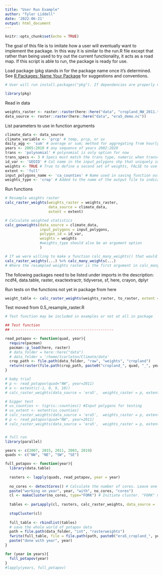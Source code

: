 ```yaml
---
title: "User Run Example"
author: "Tyler Liddell"
date: '2022-06-21'
output: html_document
---
```


```r
knitr::opts_chunk$set(echo = TRUE)
```

The goal of this file is to imitate how a user will eventually want to implement the package. In this way it is similar to the run.R file except that rather than being used to try out the current functionality, it acts as a road map. If this script is able to run, the package is ready for use. 

Load package (pkg stands in for the package name once it's determined. See [R Packages: Name Your Package](https://r-pkgs.org/workflows101.html#naming) for suggestions and conventions.
```r
# User will run install.packages("pkg"). If dependencies are properly noted in the DESCRIPTION file under Imports:, this should also install them. Note that this logic does not apply to the next line, library(pkg) only attaches pkg. Best practice is to always call functions from dependencies using package::function() syntax. There are, however, ways around this

library(pkg)
```

Read in data
```r
weights_raster <- raster::raster(here::here("data", "cropland_NW_2011.tif"))
data_source <- raster::raster(here::here("data", "era5_demo.nc"))

```

List parameters to use in function arguments
```r
climate_data <- data_source
climate_variable <- 'prcp' # temp, prcp, or uv
daily_agg <- 'sum' # average or sum; method for aggregating from hourly to daily 
years <- 2005:2010 # any sequence of years 2002:2020
trans <- 'polynomial' # polynomial is only option for now
trans_specs <- 3 # Specs must match the trans type, numeric when trans=polynomial
id_var <- 'GEOID' # Col name in the input_polygons shp that uniquely identifies each polygon 
weights <- TRUE # True to define a second set of weights, FALSE to use only area weights
extent <- 'full'
input_polygons_name <- 'ca_counties' # Name used in saving function outputs; should relate to the polygons used
weights_type <- 'crop' # Added to the name of the output file to indicate what secondary weights are used =
```


Run functions
```r
# Resample weights raster
calc_raster_weights(weights_raster = weights_raster,
                    data_source = climate_data,
                    extent = extent)

# Calculate weighted statistics
calc_geoweights(data_source = climate_data,
                input_polygons = input_polygons,
                polygon_id = id_var,
                weights = weights
                #weights_type should also be an argument option
                )

# If we were willing to make a function calc_many_weights() that would be used instead of setting weights = true, we could have something like this
calc_raster_weights(...) %>% calc_many_weights(...)
# Where the resampled weights raster is the first argument in calc_many_weights() and so can be piped in
```


The following packages need to be listed under imports in the description:
ncdf4, data.table, raster, exactextractr, tidyverse, sf, here, crayon, dplyr


Run tests on the functions not yet in package from here
```r
weight_table <- calc_raster_weights(weights_raster, to_raster, extent = raster::extent(-1,-.25,9,10))
```



Test moved from 0.5_resample_raster.R
```r
# Test function may be included in examples or not at all in package

## Test function 
## -----------------------------------------------

read_potapov <- function(quad, year){
  require(pacman)
  pacman::p_load(here, raster)
  # data_folder = here::here("data")
  # data_folder = '/home/tcarleton/Climate/data'
  crop_path <- file.path(data_folder, "raw", "weights", "cropland")
  return(raster(file.path(crop_path, paste0("cropland_", quad, "_", year, ".tif"))))
}

# baby trial
# p <- read_potapov(quad="NW", year=2011)
# e <- extent(c(-1, 0, 9, 10))
# calc_raster_weights(data_source = 'era5',  weights_raster = p, extent = e)

# bigger test
# us_counties <- tigris::counties() #Input polygons for testing
# us_extent <- extent(us_counties)
# calc_raster_weights(data_source = 'era5',  weights_raster = p, extent = us_extent)
# p <- read_potapov(quad="NW", year=2011)
# calc_raster_weights(data_source = 'era5',  weights_raster = p, extent = "full")


# full run
library(parallel)

years <- c(2007, 2015, 2011, 2003, 2019)
quads <- c("NW", "NE", "SW", "SE")

full_potapov <- function(year){
  library(data.table)
  
  rasters <- lapply(quads, read_potapov, year = year)
  
  no_cores <- detectCores() # Calculate the number of cores. Leave one in case something else needs to be done on the same computer at the same time. 
  paste("working on year", year, "with", no_cores, "cores")
  cl <- makeCluster(no_cores, type="FORK") # Initiate cluster. "FORK" means bring everything in your current environment with you. 
  
  tables <- parLapply(cl, rasters, calc_raster_weights, data_source = 'era5', extent = "full")
  
  stopCluster(cl)
  
  full_table <- rbindlist(tables)
  # save the whole world of potapov data
  path = file.path(data_folder, "int", "rasterweights")
  fwrite(full_table, file = file.path(path, paste0("era5_cropland_", year, "_full.csv")))
  paste("done with year", year)
}

for (year in years){
  full_potapov(year)
}
#lapply(years, full_potapov)
```

